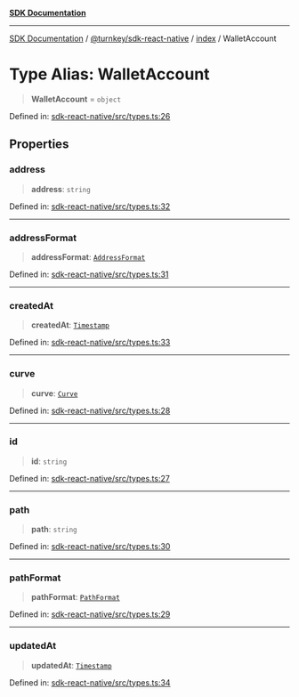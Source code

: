 [**SDK Documentation**](../../../../README.mdx)

***

[SDK Documentation](../../../../packages.mdx) / [@turnkey/sdk-react-native](../../README.mdx) / [index](../README.mdx) / WalletAccount

# Type Alias: WalletAccount

> **WalletAccount** = `object`

Defined in: [sdk-react-native/src/types.ts:26](https://github.com/tkhq/sdk/blob/3a88af7d1d927c6022706911d6af0f92f1440e00/packages/sdk-react-native/src/types.ts#L26)

## Properties

### address

> **address**: `string`

Defined in: [sdk-react-native/src/types.ts:32](https://github.com/tkhq/sdk/blob/3a88af7d1d927c6022706911d6af0f92f1440e00/packages/sdk-react-native/src/types.ts#L32)

***

### addressFormat

> **addressFormat**: [`AddressFormat`](AddressFormat.mdx)

Defined in: [sdk-react-native/src/types.ts:31](https://github.com/tkhq/sdk/blob/3a88af7d1d927c6022706911d6af0f92f1440e00/packages/sdk-react-native/src/types.ts#L31)

***

### createdAt

> **createdAt**: [`Timestamp`](Timestamp.mdx)

Defined in: [sdk-react-native/src/types.ts:33](https://github.com/tkhq/sdk/blob/3a88af7d1d927c6022706911d6af0f92f1440e00/packages/sdk-react-native/src/types.ts#L33)

***

### curve

> **curve**: [`Curve`](Curve.mdx)

Defined in: [sdk-react-native/src/types.ts:28](https://github.com/tkhq/sdk/blob/3a88af7d1d927c6022706911d6af0f92f1440e00/packages/sdk-react-native/src/types.ts#L28)

***

### id

> **id**: `string`

Defined in: [sdk-react-native/src/types.ts:27](https://github.com/tkhq/sdk/blob/3a88af7d1d927c6022706911d6af0f92f1440e00/packages/sdk-react-native/src/types.ts#L27)

***

### path

> **path**: `string`

Defined in: [sdk-react-native/src/types.ts:30](https://github.com/tkhq/sdk/blob/3a88af7d1d927c6022706911d6af0f92f1440e00/packages/sdk-react-native/src/types.ts#L30)

***

### pathFormat

> **pathFormat**: [`PathFormat`](PathFormat.mdx)

Defined in: [sdk-react-native/src/types.ts:29](https://github.com/tkhq/sdk/blob/3a88af7d1d927c6022706911d6af0f92f1440e00/packages/sdk-react-native/src/types.ts#L29)

***

### updatedAt

> **updatedAt**: [`Timestamp`](Timestamp.mdx)

Defined in: [sdk-react-native/src/types.ts:34](https://github.com/tkhq/sdk/blob/3a88af7d1d927c6022706911d6af0f92f1440e00/packages/sdk-react-native/src/types.ts#L34)
